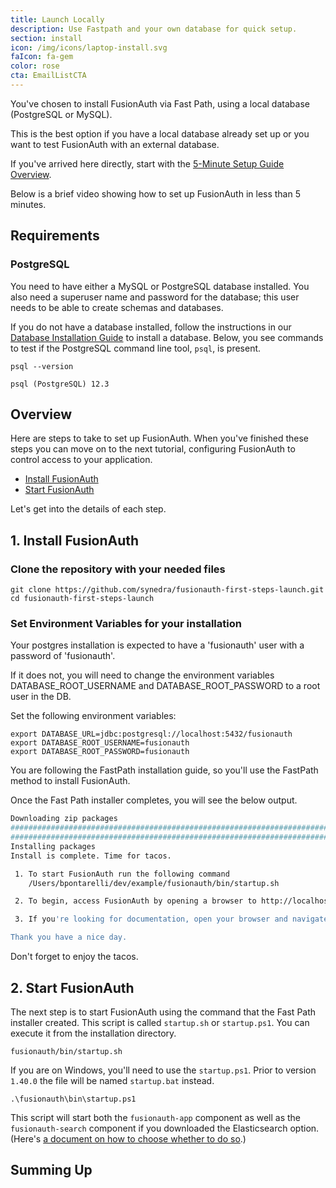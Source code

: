 ```yaml
---
title: Launch Locally
description: Use Fastpath and your own database for quick setup.
section: install
icon: /img/icons/laptop-install.svg
faIcon: fa-gem
color: rose
cta: EmailListCTA
---
```



You've chosen to install FusionAuth via Fast Path, using a local database (PostgreSQL or MySQL). 

This is the best option if you have a local database already set up or you want to test FusionAuth with an external database.

If you've arrived here directly, start with the [5-Minute Setup Guide Overview](/docs/quickstarts/5-minute-setup-guide).

Below is a brief video showing how to set up FusionAuth in less than 5 minutes.

<YouTube id="gTCOshvGiaY" />

## Requirements

### PostgreSQL

You need to have either a MySQL or PostgreSQL database installed. You also need a superuser name and password for the database; this user needs to be able to create schemas and databases.

If you do not have a database installed, follow the instructions in our [Database Installation Guide](/docs/get-started/download-and-install/database) to install a database. Below, you see commands to test if the PostgreSQL command line tool, `psql`, is present.

```shell script title="Testing the PostgreSQL Installation"
psql --version
```

```shell script title="Result Of Testing the PostgreSQL Installation"
psql (PostgreSQL) 12.3
```

## Overview

Here are steps to take to set up FusionAuth. When you've finished these steps you can move on to the next tutorial, configuring FusionAuth to control access to your application.

- [Install FusionAuth](#1-install-fusionauth)
- [Start FusionAuth](#2-start-fusionauth)

Let's get into the details of each step. 

## 1. Install FusionAuth

### Clone the repository with your needed files 

```shell
git clone https://github.com/synedra/fusionauth-first-steps-launch.git
cd fusionauth-first-steps-launch
```

### Set Environment Variables for your installation

Your postgres installation is expected to have a 'fusionauth' user with a password of 'fusionauth'.

If it does not, you will need to change the environment variables DATABASE_ROOT_USERNAME and DATABASE_ROOT_PASSWORD to a root user in the DB.

Set the following environment variables:

```
export DATABASE_URL=jdbc:postgresql://localhost:5432/fusionauth
export DATABASE_ROOT_USERNAME=fusionauth
export DATABASE_ROOT_PASSWORD=fusionauth
```

You are following the FastPath installation guide, so you'll use the FastPath method to install FusionAuth.

<FastPathInstall />

Once the Fast Path installer completes, you will see the below output.

```sh title="Fast Path Install Complete"
Downloading zip packages
######################################################################## 100.0%
######################################################################## 100.0%
Installing packages
Install is complete. Time for tacos.

 1. To start FusionAuth run the following command
    /Users/bpontarelli/dev/example/fusionauth/bin/startup.sh

 2. To begin, access FusionAuth by opening a browser to http://localhost:9011

 3. If you're looking for documentation, open your browser and navigate to https://fusionauth.io/docs

Thank you have a nice day.
```

<Aside type="note">
Don't forget to enjoy the tacos.
</Aside>

## 2. Start FusionAuth

The next step is to start FusionAuth using the command that the Fast Path installer created. This script is called `startup.sh` or `startup.ps1`. You can execute it from the installation directory.

```shell title="MacOS and Linux Startup Script"
fusionauth/bin/startup.sh
```

If you are on Windows, you'll need to use the `startup.ps1`. Prior to version `1.40.0` the file will be named `startup.bat` instead.

```shell title="Windows Startup Script"
.\fusionauth\bin\startup.ps1
```

This script will start both the `fusionauth-app` component as well as the `fusionauth-search` component if you downloaded the Elasticsearch option. (Here's [a document on how to choose whether to do so](/docs/get-started/core-concepts/users#user-search).)

## Summing Up

<FirstStepsSummingUp />